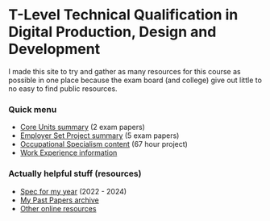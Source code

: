 # T-Level Technical Qualification in Digital Production, Design and Development

I made this site to try and gather as many resources for this course as possible in one place because the exam board (and college) give out little to no easy to find public resources.

### Quick menu
- [Core Units summary](/summaries/core-units-exams) (2 exam papers)
- [Employer Set Project summary](/summaries/employer-set-project) (5 exam papers)
- [Occupational Specialism content](/summaries/occupational-specialism) (67 hour project)
- [Work Experience information](/work-experience)

### Actually helpful stuff (resources)

- [Spec for my year](https://qualifications.pearson.com/content/dam/pdf/TLevels/digital/2020/specification-and-sample-assessments/t-level-tq-in-digital-production-design-and-development-spec1.pdf) (2022 - 2024)
- [My Past Papers archive](/past-papers)
- [Other online resources](/resources)
